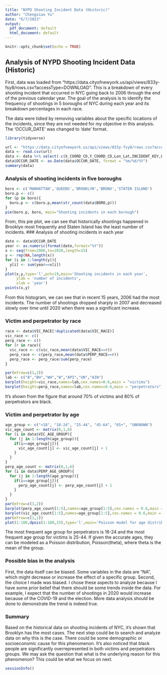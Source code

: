 ```yaml
---
title: "NYPD Shooting Incident Data (Historic)"
author: "Chengxiao Yu"
date: "6/7/2023"
output:
  pdf_document: default
  html_document: default
---
```


```r
knitr::opts_chunk$set(echo = TRUE)
```

## Analysis of NYPD Shooting Incident Data (Historic)

  First, data was loaded from "https://data.cityofnewyork.us/api/views/833y-fsy8/rows.csv?accessType=DOWNLOAD". This is a breakdown of every shooting incident that occurred in NYC going back to 2006 through the end of the previous calendar year. The goal of the analysis is to identify the frequency of shootings in 5 boroughs of NYC during each year and its breakdown percentages in each race.

  The data were tidied by removing variables about the specific locations of the incidents, since they are not needed for my objective in this analysis. The 'OCCUR_DATE' was changed to 'date' format.
```r
library(tidyverse)
```

```r
url <- "https://data.cityofnewyork.us/api/views/833y-fsy8/rows.csv?accessType=DOWNLOAD"
data <- read.csv(url)
data <- data %>% select(-c(X_COORD_CD,Y_COORD_CD,Lon_Lat,INCIDENT_KEY,Latitude, Longitude))
data$OCCUR_DATE <- as.Date(data$OCCUR_DATE, format = "%m/%d/%Y")
summary(data)
```
### Analysis of shooting incidents in five boroughs
```r
boro <- c('MANHATTAN','QUEENS','BROOKLYN','BRONX','STATEN ISLAND')
boro.p <- c()
for (p in boro){
  boro.p <- c(boro.p,mean(str_count(data$BORO,p)))
}
pie(boro.p, boro, main="Shooting incidents in each borough")
```
From, this pie plot, we can see that historically shootings happened in Brooklyn most frequently and Staten Island has the least number of incidents.
### Analysis of shooting incidents in each year
```r
date <- data$OCCUR_DATE
year <- as.numeric(format(date,format="%Y"))
x <- seq(from=2006,to=2020,length=15)
y <- rep(NA,length(x))
for (i in 1:length(y)){
  y[i] <- sum(year==x[i])
}
plot(x,y,type='l',pch=19,main='Shooting incidents in each year',
     ylab = 'number of incidents',
     xlab = 'year')
points(x,y)
```
From this histogram, we can see that in recent 15 years, 2006 had the most incidents. The number of shootings dropped sharply in 2007 and decreased slowly over time until 2020 when there was a significant increase.

### Victim and perpetrator by race
```r
race <- data$VIC_RACE[!duplicated(data$VIC_RACE)]
vic_race <- c()
perp_race <- c()
for (r in race){
  vic_race <- c(vic_race,mean(data$VIC_RACE==r))
  perp_race <- c(perp_race,mean(data$PERP_RACE==r))
  perp_race <- perp_race/sum(perp_race)
}

par(mfrow=c(1,2))
lab <- c("B","BH","WH","W","API","UN","AIN")
barplot(height=vic_race,names=lab,cex.names=0.6,main = "victims")
barplot(height=perp_race,names=lab,cex.names=0.6,main = "perpetrators")
```
It's shown from the figure that around 70% of victims and 80% of perpetrators are black. 


### Victim and perpetrator by age
```r
age_group <- c("<18", "18-24", "25-44", "45-64", "65+", "UNKNOWN")
vic_age_count <- matrix(0,1,6) 
for (i in data$VIC_AGE_GROUP){
  for (j in 1:length(age_group)){
    if(i==age_group[j]){
      vic_age_count[j] <- vic_age_count[j] + 1
    }
  }
}
perp_age_count <- matrix(0,1,6)
for (i in data$PERP_AGE_GROUP){
  for (j in 1:length(age_group)){
    if(i==age_group[j]){
      perp_age_count[j] <- perp_age_count[j] + 1
    }
  }
}
par(mfrow=c(1,2))
barplot(perp_age_count[1:5],names=age_group[1:5],cex.names = 0.6,main = "perpetrator age")
barplot(vic_age_count[1:5],names=age_group[1:5],cex.names = 0.6,main = "victim age")
par(mfrow=c(1,1))
plot(1:100,dpois(1:100,25),type='l',main='Poisson model for age distribution',xlab = 'age',ylab = 'frequency')
```
The most frequent age group for perpetrators is 18-24 and the most frequent age group for victims is 25-44. If given the accurate ages, they can be modeled as a Poisson distribution, Poisson(theta), where theta is the mean of the group.

### Possible bias in the analysis
First, the data itself can be biased. Some variables in the data are "NA", which might decrease or increase the effect of a specific group. 
Second, the choice I made was biased. I chose these aspects to analyze because I have some prior belief that there should be some trends inside the data. For example, I expect that the number of shootings in 2020 would increase because of the COVID-19 and the election. More data analysis should be done to demonstrate the trend is indeed true.


### Summary
Based on the historical data on shooting incidents of NYC, it's shown that Brooklyn has the most cases. The next step could be to search and analyze data on why this is the case. There could be some demographic or socioeconomic cause for this phenomenon. It's also noticed that black people are significantly overrepresented in both victims and perpetrators groups. We may ask the question that what is the underlying reason for this phenomenon? This could be what we focus on next.

```r
sessionInfo()
```



